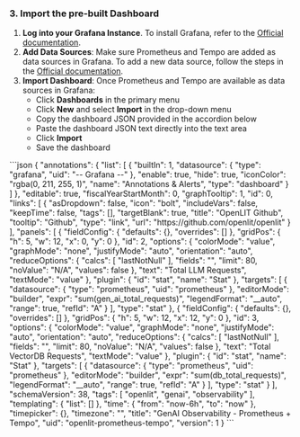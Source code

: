 ### 3. Import the pre-built Dashboard

1. **Log into your Grafana Instance**. To install Grafana, refer to the [Official documentation](https://grafana.com/docs/grafana/latest/#installing-grafana).
1. **Add Data Sources**: Make sure Prometheus and Tempo are added as data sources in Grafana. To add a new data source, follow the steps in the [Official documentation](https://grafana.com/docs/grafana/latest/datasources/#add-a-data-source).
1. **Import Dashboard**: Once Prometheus and Tempo are available as data sources in Grafana:
   - Click **Dashboards** in the primary menu
   - Click **New** and select **Import** in the drop-down menu
   - Copy the dashboard JSON provided in the accordion below
   - Paste the dashboard JSON text directly into the text area
   - Click **Import**
   - Save the dashboard

<Accordion title="Dashboard">
```json
{
  "annotations": {
    "list": [
      {
        "builtIn": 1,
        "datasource": {
          "type": "grafana",
          "uid": "-- Grafana --"
        },
        "enable": true,
        "hide": true,
        "iconColor": "rgba(0, 211, 255, 1)",
        "name": "Annotations & Alerts",
        "type": "dashboard"
      }
    ]
  },
  "editable": true,
  "fiscalYearStartMonth": 0,
  "graphTooltip": 1,
  "id": 0,
  "links": [
    {
      "asDropdown": false,
      "icon": "bolt",
      "includeVars": false,
      "keepTime": false,
      "tags": [],
      "targetBlank": true,
      "title": "OpenLIT Github",
      "tooltip": "Github",
      "type": "link",
      "url": "https://github.com/openlit/openlit"
    }
  ],
  "panels": [
    {
      "fieldConfig": {
        "defaults": {},
        "overrides": []
      },
      "gridPos": {
        "h": 5,
        "w": 12,
        "x": 0,
        "y": 0
      },
      "id": 2,
      "options": {
        "colorMode": "value",
        "graphMode": "none",
        "justifyMode": "auto",
        "orientation": "auto",
        "reduceOptions": {
          "calcs": [
            "lastNotNull"
          ],
          "fields": "",
          "limit": 80,
          "noValue": "N/A",
          "values": false
        },
        "text": "Total LLM Requests",
        "textMode": "value"
      },
      "plugin": {
        "id": "stat",
        "name": "Stat"
      },
      "targets": [
        {
          "datasource": {
            "type": "prometheus",
            "uid": "prometheus"
          },
          "editorMode": "builder",
          "expr": "sum(gen_ai_total_requests)",
          "legendFormat": "__auto",
          "range": true,
          "refId": "A"
        }
      ],
      "type": "stat"
    },
    {
      "fieldConfig": {
        "defaults": {},
        "overrides": []
      },
      "gridPos": {
        "h": 5,
        "w": 12,
        "x": 12,
        "y": 0
      },
      "id": 3,
      "options": {
        "colorMode": "value",
        "graphMode": "none",
        "justifyMode": "auto",
        "orientation": "auto",
        "reduceOptions": {
          "calcs": [
            "lastNotNull"
          ],
          "fields": "",
          "limit": 80,
          "noValue": "N/A",
          "values": false
        },
        "text": "Total VectorDB Requests",
        "textMode": "value"
      },
      "plugin": {
        "id": "stat",
        "name": "Stat"
      },
      "targets": [
        {
          "datasource": {
            "type": "prometheus",
            "uid": "prometheus"
          },
          "editorMode": "builder",
          "expr": "sum(db_total_requests)",
          "legendFormat": "__auto",
          "range": true,
          "refId": "A"
        }
      ],
      "type": "stat"
    }
  ],
  "schemaVersion": 38,
  "tags": [
    "openlit",
    "genai",
    "observability"
  ],
  "templating": {
    "list": []
  },
  "time": {
    "from": "now-6h",
    "to": "now"
  },
  "timepicker": {},
  "timezone": "",
  "title": "GenAI Observability - Prometheus + Tempo",
  "uid": "openlit-prometheus-tempo",
  "version": 1
}
```
</Accordion>
